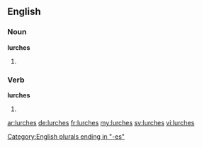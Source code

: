 ==English==

===Noun===
'''lurches'''

# {{plural of|lurch}}

===Verb===
'''lurches'''

# {{third-person singular of|lurch}}

[[Category:English plurals ending in "-es"]]

[[ar:lurches]]
[[de:lurches]]
[[fr:lurches]]
[[my:lurches]]
[[sv:lurches]]
[[vi:lurches]]